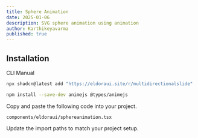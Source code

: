 ```yaml
---
title: Sphere Animation
date: 2025-01-06
description: SVG sphere animation using animation
author: Karthikeyavarma
published: true
---
```


<ComponentPreview name="sphereanimationdemo" />

## Installation


<Tabs defaultValue="cli">

<TabsList>
  <TabsTrigger value="cli">CLI</TabsTrigger>
  <TabsTrigger value="manual">Manual</TabsTrigger>
</TabsList>
<TabsContent value="cli">

```bash
npx shadcn@latest add "https://eldoraui.site/r/multidirectionalslide"
```

</TabsContent>

<TabsContent value="manual">


<Steps>

<Step>

```bash
npm install --save-dev animejs @types/animejs
```

</Step>

<Step>Copy and paste the following code into your project.</Step>

`components/eldoraui/sphereanimation.tsx`

<ComponentSource name="sphereanimation" />

<Step>Update the import paths to match your project setup.</Step>

</Steps>


</TabsContent>

</Tabs>
